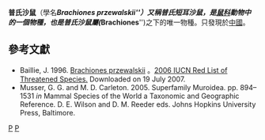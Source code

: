 {{Speciesbox
| taxon = Brachiones przewalskii
| image = Brachiones.jpg
| fossil_range = 現今
| status = LR/lc | status_system = IUCN2.3
| parent_authority = Thomas, 1925
| binomial_authority = (Büchner, 1889)
| synonyms = 
}}

'''普氏沙鼠'''（學名'''''Brachiones przewalskii'''''）又稱'''普氏短耳沙鼠'''，是[[鼠科|鼠科]]動物中的一個物種，也是'''普氏沙鼠屬'''('''''Brachiones''''')之下的唯一物種。只發現於[[中國|中國]]。

==參考文獻==
* Baillie, J. 1996.  [http://www.iucnredlist.org/search/details.php/2957/all Brachiones przewalskii] {{Wayback|url=http://www.iucnredlist.org/search/details.php/2957/all |date=20070930155743 }}。[http://www.iucnredlist.org 2006 IUCN Red List of Threatened Species. ] {{Wayback|url=http://www.iucnredlist.org/ |date=20080123110126 }}  Downloaded on 19 July 2007.
* Musser, G. G. and M. D. Carleton. 2005. Superfamily Muroidea. pp. 894–1531 ''in'' Mammal Species of the World a Taxonomic and Geographic Reference. D. E. Wilson and D. M. Reeder eds. Johns Hopkins University Press, Baltimore.
{{Taxonbar|from=Q1027933}}

[[Category:普氏短耳沙鼠屬|P]]
[[Category:1889年描述的动物|P]]